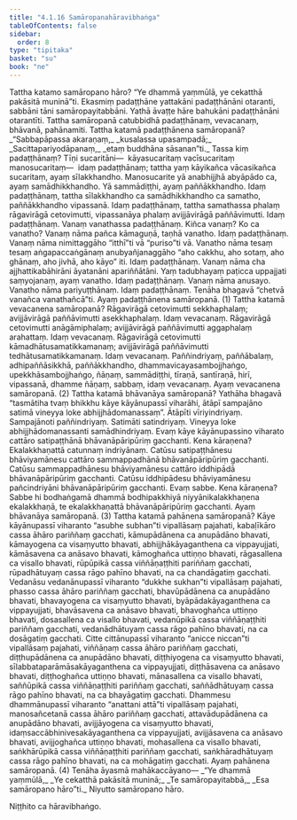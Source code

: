 ```yaml
---
title: "4.1.16 Samāropanahāravibhaṅga"
tableOfContents: false
sidebar:
  order: 8
type: "tipitaka"
basket: "su"
book: "ne"
---
```



<DynamicBreadcrumb />

<Division number="50" book="ne" bookNo="27" page="68">

<Paragraph number="428" book="ne">
Tattha katamo samāropano hāro? “Ye dhammā yaṃmūlā, ye cekatthā pakāsitā muninā”ti.
</Paragraph>

<Paragraph number="429" book="ne">
Ekasmiṃ padaṭṭhāne yattakāni padaṭṭhānāni otaranti, sabbāni tāni samāropayitabbāni. Yathā āvaṭṭe hāre bahukāni padaṭṭhānāni otarantīti. Tattha samāropanā catubbidhā padaṭṭhānaṃ, vevacanaṃ, bhāvanā, pahānamiti.
</Paragraph>

<Paragraph number="430" book="ne">
Tattha katamā padaṭṭhānena samāropanā?
</Paragraph>

<Paragraph number="431" type="verses" book="ne">
_“Sabbapāpassa akaraṇaṃ,_  
_kusalassa upasampadā;_  
_Sacittapariyodāpanaṃ,_  
_etaṃ buddhāna sāsanan”ti._  

</Paragraph>

<Paragraph number="432" book="ne">
Tassa kiṃ padaṭṭhānaṃ? Tīṇi sucaritāni—  kāyasucaritaṃ vacīsucaritaṃ manosucaritaṃ—  idaṃ padaṭṭhānaṃ; tattha yaṃ kāyikañca vācasikañca sucaritaṃ, ayaṃ sīlakkhandho. Manosucarite yā anabhijjhā abyāpādo ca, ayaṃ samādhikkhandho. Yā sammādiṭṭhi, ayaṃ paññākkhandho. Idaṃ padaṭṭhānaṃ, tattha sīlakkhandho ca samādhikkhandho ca samatho, paññākkhandho vipassanā. Idaṃ padaṭṭhānaṃ, tattha samathassa phalaṃ rāgavirāgā cetovimutti, vipassanāya phalaṃ avijjāvirāgā paññāvimutti. Idaṃ padaṭṭhānaṃ.
</Paragraph>

<Paragraph number="433" book="ne">
Vanaṃ vanathassa padaṭṭhānaṃ. Kiñca vanaṃ? Ko ca vanatho? Vanaṃ nāma pañca kāmaguṇā, taṇhā vanatho. Idaṃ padaṭṭhānaṃ. Vanaṃ nāma nimittaggāho “itthī”ti vā “puriso”ti vā. Vanatho nāma tesaṃ tesaṃ aṅgapaccaṅgānaṃ anubyañjanaggāho “aho cakkhu, aho sotaṃ, aho ghānaṃ, aho jivhā, aho kāyo” iti. Idaṃ padaṭṭhānaṃ. Vanaṃ nāma cha ajjhattikabāhirāni āyatanāni apariññātāni. Yaṃ tadubhayaṃ paṭicca uppajjati saṃyojanaṃ, ayaṃ vanatho. Idaṃ padaṭṭhānaṃ. Vanaṃ nāma anusayo. Vanatho nāma pariyuṭṭhānaṃ. Idaṃ padaṭṭhānaṃ. Tenāha bhagavā “chetvā vanañca vanathañcā”ti. Ayaṃ padaṭṭhānena samāropanā. (1)
</Paragraph>

</Division>
<Division number="51" book="ne" bookNo="27" page="69">

<Paragraph number="434" book="ne">
Tattha katamā vevacanena samāropanā? Rāgavirāgā cetovimutti sekkhaphalaṃ; avijjāvirāgā paññāvimutti asekkhaphalaṃ. Idaṃ vevacanaṃ. Rāgavirāgā cetovimutti anāgāmiphalaṃ; avijjāvirāgā paññāvimutti aggaphalaṃ arahattaṃ. Idaṃ vevacanaṃ. Rāgavirāgā cetovimutti kāmadhātusamatikkamanaṃ; avijjāvirāgā paññāvimutti tedhātusamatikkamanaṃ. Idaṃ vevacanaṃ. Paññindriyaṃ, paññābalaṃ, adhipaññāsikkhā, paññākkhandho, dhammavicayasambojjhaṅgo, upekkhāsambojjhaṅgo, ñāṇaṃ, sammādiṭṭhi, tīraṇā, santīraṇā, hirī, vipassanā, dhamme ñāṇaṃ, sabbaṃ, idaṃ vevacanaṃ. Ayaṃ vevacanena samāropanā. (2)
</Paragraph>

<Paragraph number="435" book="ne">
Tattha katamā bhāvanāya samāropanā? Yathāha bhagavā “tasmātiha tvaṃ bhikkhu kāye kāyānupassī viharāhi, ātāpī sampajāno satimā vineyya loke abhijjhādomanassaṃ”. Ātāpīti vīriyindriyaṃ. Sampajānoti paññindriyaṃ. Satimāti satindriyaṃ. Vineyya loke abhijjhādomanassanti samādhindriyaṃ. Evaṃ kāye kāyānupassino viharato cattāro satipaṭṭhānā bhāvanāpāripūriṃ gacchanti. Kena kāraṇena? Ekalakkhaṇattā catunnaṃ indriyānaṃ. Catūsu satipaṭṭhānesu bhāviyamānesu cattāro sammappadhānā bhāvanāpāripūriṃ gacchanti. Catūsu sammappadhānesu bhāviyamānesu cattāro iddhipādā bhāvanāpāripūriṃ gacchanti. Catūsu iddhipādesu bhāviyamānesu pañcindriyāni bhāvanāpāripūriṃ gacchanti. Evaṃ sabbe. Kena kāraṇena? Sabbe hi bodhaṅgamā dhammā bodhipakkhiyā niyyānikalakkhaṇena ekalakkhaṇā, te ekalakkhaṇattā bhāvanāpāripūriṃ gacchanti. Ayaṃ bhāvanāya samāropanā. (3)
</Paragraph>

<Paragraph number="436" book="ne">
Tattha katamā pahānena samāropanā? Kāye kāyānupassī viharanto “asubhe subhan”ti vipallāsaṃ pajahati, kabaḷīkāro cassa āhāro pariññaṃ gacchati, kāmupādānena ca anupādāno bhavati, kāmayogena ca visaṃyutto bhavati, abhijjhākāyaganthena ca vippayujjati, kāmāsavena ca anāsavo bhavati, kāmoghañca uttiṇṇo bhavati, rāgasallena ca visallo bhavati, rūpūpikā cassa viññāṇaṭṭhiti pariññaṃ gacchati, rūpadhātuyaṃ cassa rāgo pahīno bhavati, na ca chandāgatiṃ gacchati.
</Paragraph>

<Paragraph number="437" book="ne">
Vedanāsu vedanānupassī viharanto “dukkhe sukhan”ti vipallāsaṃ pajahati, phasso cassa āhāro pariññaṃ gacchati, bhavūpādānena ca anupādāno bhavati, bhavayogena ca visaṃyutto bhavati, byāpādakāyaganthena ca vippayujjati, bhavāsavena ca anāsavo bhavati, bhavoghañca uttiṇṇo bhavati, dosasallena ca visallo bhavati, vedanūpikā cassa viññāṇaṭṭhiti pariññaṃ gacchati, vedanādhātuyaṃ cassa rāgo pahīno bhavati, na ca dosāgatiṃ gacchati.
</Paragraph>

<Paragraph number="438" book="ne">
Citte cittānupassī viharanto “anicce niccan”ti vipallāsaṃ pajahati, viññāṇaṃ cassa āhāro pariññaṃ gacchati, diṭṭhupādānena ca anupādāno bhavati, diṭṭhiyogena ca visaṃyutto bhavati, sīlabbataparāmāsakāyaganthena ca vippayujjati, diṭṭhāsavena ca anāsavo bhavati, diṭṭhoghañca uttiṇṇo bhavati, mānasallena ca visallo bhavati, saññūpikā cassa viññāṇaṭṭhiti pariññaṃ gacchati, saññādhātuyaṃ cassa rāgo pahīno bhavati, na ca bhayāgatiṃ gacchati.
</Paragraph>

<Paragraph number="439" book="ne">
Dhammesu dhammānupassī viharanto “anattani attā”ti vipallāsaṃ pajahati, manosañcetanā cassa āhāro pariññaṃ gacchati, attavādupādānena ca anupādāno bhavati, avijjāyogena ca visaṃyutto bhavati, idaṃsaccābhinivesakāyaganthena ca vippayujjati, avijjāsavena ca anāsavo bhavati, avijjoghañca uttiṇṇo bhavati, mohasallena ca visallo bhavati, saṅkhārūpikā cassa viññāṇaṭṭhiti pariññaṃ gacchati, saṅkhāradhātuyaṃ cassa rāgo pahīno bhavati, na ca mohāgatiṃ gacchati. Ayaṃ pahānena samāropanā. (4)
</Paragraph>

<Paragraph number="440" book="ne">
Tenāha āyasmā mahākaccāyano—
</Paragraph>

<Paragraph number="441" type="verses" book="ne">
_“Ye dhammā yaṃmūlā,_  
_Ye cekatthā pakāsitā muninā;_  
_Te samāropayitabbā,_  
_Esa samāropano hāro”ti._  


</Paragraph>
</Division>

<Paragraph number="442" type="center" book="ne">
Niyutto samāropano hāro.

  
Niṭṭhito ca hāravibhaṅgo.
</Paragraph>